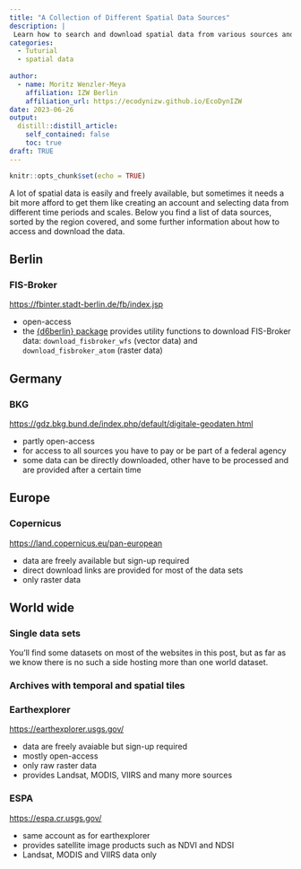 ```yaml
---
title: "A Collection of Different Spatial Data Sources"
description: |
 Learn how to search and download spatial data from various sources and in different resolutions and scales.
categories:
  - Tuturial
  - spatial data
  
author:
  - name: Moritz Wenzler-Meya
    affiliation: IZW Berlin
    affiliation_url: https://ecodynizw.github.io/EcoDynIZW
date: 2023-06-26
output:
  distill::distill_article:
    self_contained: false
    toc: true
draft: TRUE
---
```


```r
knitr::opts_chunk$set(echo = TRUE)
```

A lot of spatial data is easily and freely available, but sometimes it needs a bit more afford to get them like creating an account and selecting data from different time periods and scales. Below you find a list of data sources, sorted by the region covered, and some further information about how to access and download the data.

## Berlin

### FIS-Broker

[https://fbinter.stadt-berlin.de/fb/index.jsp](https://fbinter.stadt-berlin.de/fb/index.jsp)

- open-access
- the [{d6berlin} package](https://ecodynizw.github.io/posts/d6berlinpackage/) provides utility functions to download FIS-Broker data: `download_fisbroker_wfs` (vector data) and `download_fisbroker_atom` (raster data)


## Germany

### BKG

[https://gdz.bkg.bund.de/index.php/default/digitale-geodaten.html](https://gdz.bkg.bund.de/index.php/default/digitale-geodaten.html)

- partly open-access
- for access to all sources you have to pay or be part of a federal agency
- some data can be directly downloaded, other have to be processed and are provided after a certain time


## Europe

### Copernicus

[https://land.copernicus.eu/pan-european](https://land.copernicus.eu/pan-european)

- data are freely available but sign-up required
- direct download links are provided for most of the data sets
- only raster data


## World wide

### Single data sets

You'll find some datasets on most of the websites in this post, but as far as we know there is no such a side hosting more than one world dataset.

### Archives with temporal and spatial tiles

### Earthexplorer

[https://earthexplorer.usgs.gov/](https://earthexplorer.usgs.gov/)

- data are freely avaiable but sign-up required
- mostly open-access
- only raw raster data
- provides Landsat, MODIS, VIIRS and many more sources

### ESPA

[https://espa.cr.usgs.gov/](https://espa.cr.usgs.gov/)

- same account as for earthexplorer
- provides satellite image products such as NDVI and NDSI
- Landsat, MODIS and VIIRS data only
